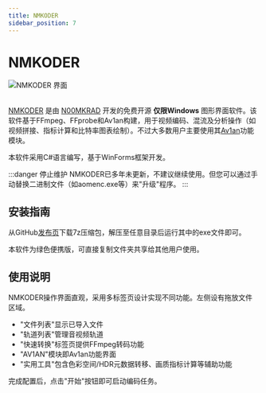 ```yaml
---
title: NMKODER
sidebar_position: 7
---
```


# NMKODER

<picture>
    <source srcset="/img/nmkoder.avif" type="image/avif" />
    <img src="/img/nmkoder.webp" alt="NMKODER 界面" />
</picture>
<br/><br/>

[NMKODER](https://github.com/n00mkrad/nmkoder) 是由 [N00MKRAD](https://github.com/n00mkrad) 开发的免费开源 **仅限Windows** 图形界面软件。该软件基于FFmpeg、FFprobe和Av1an构建，用于视频编码、混流及分析操作（如视频拼接、指标计算和比特率图表绘制）。不过大多数用户主要使用其[Av1an](/docs/utilities/av1an)功能模块。

本软件采用C#语言编写，基于WinForms框架开发。

:::danger 停止维护
NMKODER已多年未更新，不建议继续使用。但您可以通过手动替换二进制文件（如aomenc.exe等）来"升级"程序。
:::

## 安装指南

从GitHub[发布页](https://github.com/n00mkrad/nmkoder/releases)下载7z压缩包，解压至任意目录后运行其中的exe文件即可。

本软件为绿色便携版，可直接复制文件夹共享给其他用户使用。

## 使用说明

NMKODER操作界面直观，采用多标签页设计实现不同功能。左侧设有拖放文件区域。

- "文件列表"显示已导入文件
- "轨道列表"管理音视频轨道
- "快速转换"标签页提供FFmpeg转码功能
- "AV1AN"模块即Av1an功能界面
- "实用工具"包含色彩空间/HDR元数据转移、画质指标计算等辅助功能

完成配置后，点击"开始"按钮即可启动编码任务。